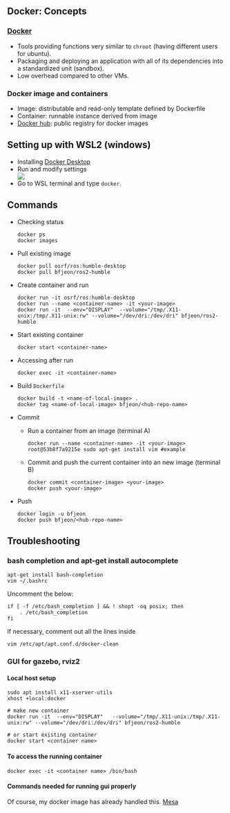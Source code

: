 
## Docker: Concepts

### [Docker](https://docker-curriculum.com/)

- Tools providing functions very similar to `chroot` (having different users for
  ubuntu).
- Packaging and deploying an application with all of its dependencies into a
  standardized unit (sandbox).
- Low overhead compared to other VMs.

### Docker image and containers

- Image: distributable and read-only template defined by Dockerfile
- Container: runnable instance derived from image
- [Docker hub](https://hub.docker.com/search?q=&type=image): public registry for
  docker images

## Setting up with WSL2 (windows)

- Installing
  [Docker Desktop](https://desktop.docker.com/win/main/amd64/Docker%20Desktop%20Installer.exe?_gl=1*1edbzco*_ga*NjMxOTU5MTcwLjE2ODkxNjI2NTM.*_ga_XJWPQMJYHQ*MTY4OTUwMjIxNi40LjEuMTY4OTUwMjMyMy40OC4wLjA.)
- Run and modify settings
  <div className="">
    <Image
      src="/images/post18/docker-setting.png"
      width={500}
      height={500}
      className="my-3"
    />
  </div>
- Go to WSL terminal and type `docker`.

## Commands

- Checking status

  ```
  docker ps
  docker images
  ```

- Pull existing image

  ```
  docker pull osrf/ros:humble-desktop
  docker pull bfjeon/ros2-humble
  ```

- Create container and run

  ```
  docker run -it osrf/ros:humble-desktop
  docker run --name <container-name> -it <your-image>
  docker run -it  --env="DISPLAY"  --volume="/tmp/.X11-unix:/tmp/.X11-unix:rw" --volume="/dev/dri:/dev/dri" bfjeon/ros2-humble
  ```

- Start existing container

  ```
  docker start <container-name>
  ```

- Accessing after run

  ```
  docker exec -it <container-name>

  ```

- Build `Dockerfile`

  ```
  docker build -t <name-of-local-image> .
  docker tag <name-of-local-image> bfjeon/<hub-repo-name>
  ```

- Commit

  - Run a container from an image (terminal A)

    ```
    docker run --name <container-name> -it <your-image>
    root@53b8f7a9215e sudo apt-get install vim #example
    ```

  - Commit and push the current container into an new image (terminal B)

    ```
    docker commit <container-image> <your-image>
    docker push <your-image>

    ```

- Push
  ```
  docker login -u bfjeon
  docker push bfjeon/<hub-repo-name>
  ```

## Troubleshooting

### bash completion and apt-get install autocomplete

```
apt-get install bash-completion
vim ~/.bashrc
```

Uncomment the below:

```
if [ -f /etc/bash_completion ] && ! shopt -oq posix; then
    . /etc/bash_completion
fi
```

If necessary, comment out all the lines inside

```
vim /etc/apt/apt.conf.d/docker-clean
```

### GUI for gazebo, rviz2

#### Local host setup

```
sudo apt install x11-xserver-utils
xhost +local:docker

# make new container
docker run -it  --env="DISPLAY"   --volume="/tmp/.X11-unix:/tmp/.X11-unix:rw" --volume="/dev/dri:/dev/dri" bfjeon/ros2-humble

# or start existing container
docker start <container name>
```

#### To access the running container

```
docker exec -it <container name> /bin/bash

```

#### Commands needed for running gui properly

Of course, my docker image has already handled this.
[Mesa](https://github.com/ros2/rviz/issues/834)
